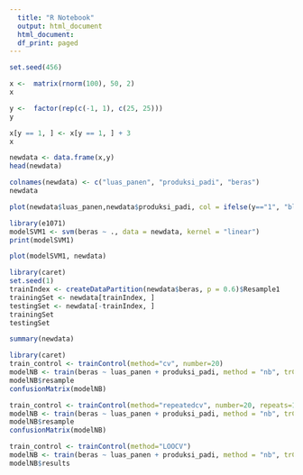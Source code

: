 ---
  title: "R Notebook"
  output: html_document
  html_document:
  df_print: paged
---
  



```{r}
set.seed(456)
```


```{r}
x <-  matrix(rnorm(100), 50, 2)
x
```

```{r}
y <-  factor(rep(c(-1, 1), c(25, 25)))
y
```

```{r}
x[y == 1, ] <- x[y == 1, ] + 3
x
```

```{r}
newdata <- data.frame(x,y)
head(newdata)
```

```{r}
colnames(newdata) <- c("luas_panen", "produksi_padi", "beras")
newdata
```

```{r}
plot(newdata$luas_panen,newdata$produksi_padi, col = ifelse(y=="1", "blue", "red"), pch = 19)
```

```{r}
library(e1071)
modelSVM1 <- svm(beras ~ ., data = newdata, kernel = "linear")
print(modelSVM1)
```


```{r}
plot(modelSVM1, newdata)
```


```{r}
library(caret)
set.seed(1)
trainIndex <- createDataPartition(newdata$beras, p = 0.6)$Resample1
trainingSet <- newdata[trainIndex, ]
testingSet <- newdata[-trainIndex, ]
trainingSet
testingSet
```


```{r}
summary(newdata)
```

```{r}
library(caret)
train_control <- trainControl(method="cv", number=20)
modelNB <- train(beras ~ luas_panen + produksi_padi, method = "nb", trControl = train_control, data = newdata)
modelNB$resample
confusionMatrix(modelNB)
```


```{r}
train_control <- trainControl(method="repeatedcv", number=20, repeats=100)
modelNB <- train(beras ~ luas_panen + produksi_padi, method = "nb", trControl = train_control, data = newdata)
modelNB$resample
confusionMatrix(modelNB)
```


```{r}
train_control <- trainControl(method="LOOCV")
modelNB <- train(beras ~ luas_panen + produksi_padi, method = "nb", trControl = train_control, data = newdata)
modelNB$results
```




